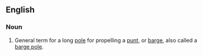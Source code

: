 ==English==
{{wikipedia}}
===Noun===
{{en-noun|sg=[[quant]] [[pole]]}}

#General term for a long [[pole]] for propelling a [[punt]], or [[barge]], also called a [[barge pole]].